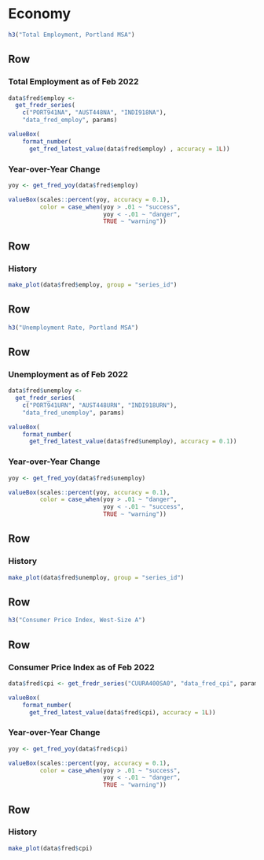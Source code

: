 Economy
=====================================  

```r
h3("Total Employment, Portland MSA")
```

Row
-------------------------------------

### Total Employment as of Feb 2022

```r
data$fred$employ <- 
  get_fredr_series(
    c("PORT941NA", "AUST448NA", "INDI918NA"),
    "data_fred_employ", params)

valueBox(
    format_number(
      get_fred_latest_value(data$fred$employ) , accuracy = 1L))
```

### Year-over-Year Change

```r
yoy <- get_fred_yoy(data$fred$employ)

valueBox(scales::percent(yoy, accuracy = 0.1),
         color = case_when(yoy > .01 ~ "success",
                           yoy < -.01 ~ "danger",
                           TRUE ~ "warning"))
```

Row
-------------------------------------

### History

```r
make_plot(data$fred$employ, group = "series_id")
```

Row {data-height=75}
-------------------------------------

```r
h3("Unemployment Rate, Portland MSA")
```

Row
-------------------------------------

### Unemployment as of Feb 2022

```r
data$fred$unemploy <- 
  get_fredr_series(
    c("PORT941URN", "AUST448URN", "INDI918URN"),
    "data_fred_unemploy", params)

valueBox(
    format_number(
      get_fred_latest_value(data$fred$unemploy), accuracy = 0.1))
```

### Year-over-Year Change

```r
yoy <- get_fred_yoy(data$fred$unemploy)

valueBox(scales::percent(yoy, accuracy = 0.1),
         color = case_when(yoy > .01 ~ "danger",
                           yoy < -.01 ~ "success",
                           TRUE ~ "warning"))
```

Row
-------------------------------------

### History

```r
make_plot(data$fred$unemploy, group = "series_id")
```

Row {data-height=75}
-------------------------------------

```r
h3("Consumer Price Index, West-Size A")
```

Row
-------------------------------------

### Consumer Price Index as of Feb 2022

```r
data$fred$cpi <- get_fredr_series("CUURA400SA0", "data_fred_cpi", params)

valueBox(
    format_number(
      get_fred_latest_value(data$fred$cpi), accuracy = 1L))
```

### Year-over-Year Change

```r
yoy <- get_fred_yoy(data$fred$cpi)

valueBox(scales::percent(yoy, accuracy = 0.1),
         color = case_when(yoy > .01 ~ "success",
                           yoy < -.01 ~ "danger",
                           TRUE ~ "warning"))
```

Row
-------------------------------------

### History

```r
make_plot(data$fred$cpi)
```